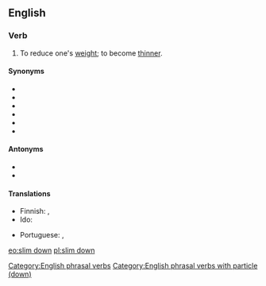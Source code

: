 {{also|slimdown}}
==English==

===Verb===
{{en-verb|slims down|slimming down|slimmed down}}

# To reduce one's [[weight]]; to become [[thinner]].

====Synonyms====
* {{l|en|lose weight}}
* {{l|en|melt off}}
* {{l|en|reduce}}
* {{l|en|slenderize}}
* {{l|en|slim}}
* {{l|en|thin}}

====Antonyms====
* {{l|en|gain}}
* {{l|en|put on}}
[[Category:English phrasal verbs]]
[[Category:English phrasal verbs with particle (down)]]

====Translations====
{{trans-top|to reduce one's weight; to become thinner}}
* Finnish: {{t+|fi|laihduttaa}}, {{t+|fi|laihtua}}
* Ido: {{t+|io|dineskar}}
{{trans-mid}}
* Portuguese: {{t+|pt|emagrecer}}, {{t+|pt|secar}}
{{trans-bottom}}

[[eo:slim down]]
[[pl:slim down]]